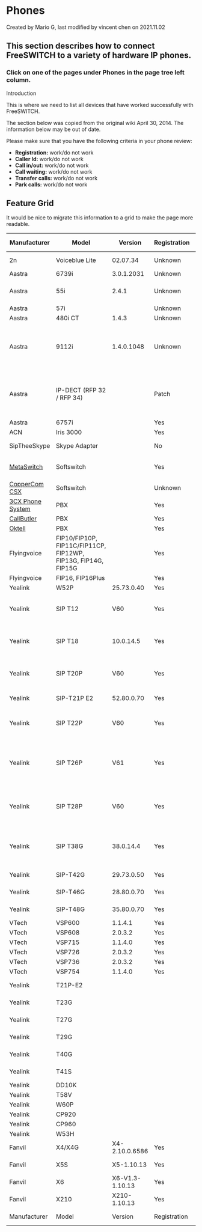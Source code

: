 
# Phones 

 Created by  Mario G, last modified by  vincent chen on 2021.11.02

## This section describes how to connect FreeSWITCH to a variety of hardware IP phones.

### Click on one of the pages under Phones in the page tree left column.

Introduction

This is where we need to list all devices that have worked successfully with FreeSWITCH.

The section below was copied from the original wiki April 30, 2014\. The information below may be out of date.

  
Please make sure that you have the following criteria in your phone review:

* **Registration:** work/do not work
* **Caller Id:** work/do not work
* **Call in/out:** work/do not work
* **Call waiting:** work/do not work
* **Transfer calls:** work/do not work
* **Park calls:** work/do not work

## Feature Grid

It would be nice to migrate this information to a grid to make the page more readable.

| Manufacturer                               | Model                                                         | Version         | Registration | Caller ID | Call in/out | Call waiting | Transfer calls | Park calls | MWI     | SRTP      | TLS     | Video   | SIMPLE  | SLA      | BLF      | OPUS | FEC     | PLC     | Notes                                                                                                                                                                                                                                                                                             |
| ------------------------------------------ | ------------------------------------------------------------- | --------------- | ------------ | --------- | ----------- | ------------ | -------------- | ---------- | ------- | --------- | ------- | ------- | ------- | -------- | -------- | ---- | ------- | ------- | ------------------------------------------------------------------------------------------------------------------------------------------------------------------------------------------------------------------------------------------------------------------------------------------------- |
| 2n                                         | Voiceblue Lite                                                | 02.07.34        | Unknown      | Yes       | Yes         | Unknown      | Yes            | N/A        | Unknown | Unknown   | Unknown | Unknown | Unknown |          |          |      |         |         | [2n Voiceblue Lite Config](https://wiki.freeswitch.org/wiki/2n%5FVoiceblue%5FLite%5FConfig "2n Voiceblue Lite Config")                                                                                                                                                                            |
| Aastra                                     | 6739i                                                         | 3.0.1.2031      | Unknown      | Unknown   | Unknown     | Unknown      | Unknown        | Unknown    | Unknown | Yes       | Yes     | Unknown | Unknown |          |          |      |         |         |                                                                                                                                                                                                                                                                                                   |
| Aastra                                     | 55i                                                           | 2.4.1           | Unknown      | Unknown   | Unknown     | Unknown      | Unknown        | Unknown    | Unknown | Partial ? | Unknown | Unknown | Unknown |          |          |      |         |         | SRTP in Preferred mode doesn't work.                                                                                                                                                                                                                                                              |
| Aastra                                     | 57i                                                           |                 | Unknown      | Unknown   | Unknown     | Unknown      | Unknown        | Unknown    | Unknown | Unknown   | No      | Unknown | Unknown |          |          |      |         |         |                                                                                                                                                                                                                                                                                                   |
| Aastra                                     | 480i CT                                                       | 1.4.3           | Unknown      | Unknown   | Unknown     | Unknown      | Unknown        | Unknown    | Unknown | Unknown   | No      | Unknown | Unknown |          |          |      |         |         |                                                                                                                                                                                                                                                                                                   |
| Aastra                                     | 9112i                                                         | 1.4.0.1048      | Unknown      | Unknown   | Yes         | Unknown      | Unknown        | Unknown    | Unknown | Unknown   | Unknown | Unknown | Unknown |          |          |      |         |         | If you get a ptime warning use ptime=20 in Customised Codec Preference List                                                                                                                                                                                                                       |
| Aastra                                     | IP-DECT (RFP 32 / RFP 34)                                     |                 | Patch        | Yes       | Yes         | Yes          | Yes            | Yes        | Unknown | Unknown   | Unknown | Unknown | Unknown |          |          |      |         |         | Deregister doesn't work cleanly, patch in Jira (FS-2875) to get it working.                                                                                                                                                                                                                       |
| Aastra                                     | 6757i                                                         |                 | Yes          | Yes       | Yes         | Yes          | Unknown        | Unknown    | Unknown | Unknown   | Unknown | Unknown | Unknown |          |          |      |         |         |                                                                                                                                                                                                                                                                                                   |
| ACN                                        | Iris 3000                                                     |                 | Yes          | Yes       | Yes         | Yes          | Unknown        | Unknown    | Unknown | Unknown   | Unknown | Unknown | Unknown |          |          |      |         |         |                                                                                                                                                                                                                                                                                                   |
| SipTheeSkype                               | Skype Adapter                                                 |                 | No           | Yes       | Yes         | Unknown      | Unknown        | Unknown    | Unknown | Unknown   | Unknown | Unknown | Unknown |          |          |      |         |         | [SipTheeSkype Skype Adapter](https://wiki.freeswitch.org/wiki/SipTheeSkype%5FSkype%5FAdapter "SipTheeSkype Skype Adapter")                                                                                                                                                                        |
| [MetaSwitch](http://www.metaswitch.com/)   | Softswitch                                                    |                 | Yes          | Yes       | Yes         | Unknown      | Unknown        | Unknown    | Unknown | Unknown   | Unknown | Unknown | Unknown |          |          |      |         |         | [FreeSwitch MetaSwitch HowTo](https://wiki.freeswitch.org/wiki/FreeSwitch%5FMetaSwitch%5FHowTo "FreeSwitch MetaSwitch HowTo")                                                                                                                                                                     |
| [CopperCom CSX](http://www.coppercom.com/) | Softswitch                                                    |                 | Unknown      | Unknown   | Unknown     | Unknown      | Unknown        | Unknown    | Unknown | Unknown   | Unknown | Unknown | Unknown |          |          |      |         |         |                                                                                                                                                                                                                                                                                                   |
| [3CX Phone System](http://www.3cx.com/)    | PBX                                                           |                 | Yes          | Yes       | Yes         | Yes          | Yes            | Unknown    | Unknown | Unknown   | Unknown | Unknown | Unknown |          |          |      |         |         |                                                                                                                                                                                                                                                                                                   |
| [CallButler](http://www.callbutler.com/)   | PBX                                                           |                 | Yes          | Yes       | Yes         | Unknown      | Unknown        | Unknown    | Unknown | Unknown   | Unknown | Unknown | Unknown |          |          |      |         |         |                                                                                                                                                                                                                                                                                                   |
| [Oktell](http://oktellpbx.com/)            | PBX                                                           |                 | Yes          | Yes       | Yes         | No           | Yes            | Unknown    | Unknown | Unknown   | Unknown | Unknown | Unknown |          |          |      |         |         |                                                                                                                                                                                                                                                                                                   |
| Flyingvoice                                | FIP10/FIP10P, FIP11C/FIP11CP, FIP12WP, FIP13G, FIP14G, FIP15G |                 | Yes          | Yes       | Yes         | Yes          | Yes            | Yes        | Yes     | Yes       | Yes     | No      | Unknown | Yes      | Yes      | Yes  | Unknown | Unknown |                                                                                                                                                                                                                                                                                                   |
| Flyingvoice                                | FIP16, FIP16Plus                                              |                 | Yes          | Yes       | Yes         | Yes          | Yes            | Yes        | Yes     | Yes       | Yes     | No      | Unknown | Yes      | No       | Yes  | Unknown | Unknown |                                                                                                                                                                                                                                                                                                   |
| Yealink                                    | W52P                                                          | 25.73.0.40      | Yes          | Yes       | Yes         | Yes          | Yes            | Unknown    | Yes     | Unknown   | Unknown | \-      | Unknown |          |          |      |         |         | Hold: Yes                                                                                                                                                                                                                                                                                         |
| Yealink                                    | SIP T12                                                       | V60             | Yes          | Yes       | Yes         | Yes          | Yes (attended) | Unknown    | Unknown | Unknown   | Unknown | \-      | Unknown |          |          |      |         |         | Hold: Yes, Forward Yes with [manual-redirect](https://wiki.freeswitch.org/wiki/Dialplan%5FHandling%5FIncoming%5FRedirect#Related%5Fsofia%5Fconfiguration "Dialplan Handling Incoming Redirect")                                                                                                   |
| Yealink                                    | SIP T18                                                       | 10.0.14.5       | Yes          | Yes       | Yes         | Yes          | Yes (attended) | Unknown    | Unknown | Unknown   | Unknown | \-      | Unknown |          |          |      |         |         | Hold: Yes, Forward Yes with [manual-redirect](https://wiki.freeswitch.org/wiki/Dialplan%5FHandling%5FIncoming%5FRedirect#Related%5Fsofia%5Fconfiguration "Dialplan Handling Incoming Redirect")                                                                                                   |
| Yealink                                    | SIP T20P                                                      | V60             | Yes          | Yes       | Yes         | Yes          | Yes (attended) | Unknown    | Yes     | Unknown   | Unknown | \-      | Unknown |          |          |      |         |         | Hold: Yes, Forward Yes with [manual-redirect](https://wiki.freeswitch.org/wiki/Dialplan%5FHandling%5FIncoming%5FRedirect#Related%5Fsofia%5Fconfiguration "Dialplan Handling Incoming Redirect")                                                                                                   |
| Yealink                                    | SIP-T21P E2                                                   | 52.80.0.70      | Yes          | Yes       | Yes         | Yes          | Yes            | Unknown    | Yes     | Unknown   | Unknown | \-      | Unknown |          |          |      |         |         | BLF: Yes, Hold: Yes                                                                                                                                                                                                                                                                               |
| Yealink                                    | SIP T22P                                                      | V60             | Yes          | Yes       | Yes         | Yes          | Yes (attended) | Unknown    | Yes     | Unknown   | Unknown | \-      | Unknown |          |          |      |         |         | Hold: Yes, Forward Yes with [manual-redirect](https://wiki.freeswitch.org/wiki/Dialplan%5FHandling%5FIncoming%5FRedirect#Related%5Fsofia%5Fconfiguration "Dialplan Handling Incoming Redirect")                                                                                                   |
| Yealink                                    | SIP T26P                                                      | V61             | Yes          | Yes       | Yes         | Yes          | Yes (attended) | Unknown    | Yes     | Unknown   | Unknown | \-      | Unknown |          |          |      |         |         | BLF: Yes, Hold: Yes, Forward Yes with [manual-redirect](https://wiki.freeswitch.org/wiki/Dialplan%5FHandling%5FIncoming%5FRedirect#Related%5Fsofia%5Fconfiguration "Dialplan Handling Incoming Redirect")[Yealink-SIP-T26P](https://wiki.freeswitch.org/wiki/Yealink-SIP-T26P "Yealink-SIP-T26P") |
| Yealink                                    | SIP T28P                                                      | V60             | Yes          | Yes       | Yes         | Yes          | Yes (attended) | Unknown    | Yes     | Unknown   | Unknown | \-      | Unknown |          |          |      |         |         | BLF: Yes, Hold: Yes, Forward Yes with [manual-redirect](https://wiki.freeswitch.org/wiki/Dialplan%5FHandling%5FIncoming%5FRedirect#Related%5Fsofia%5Fconfiguration "Dialplan Handling Incoming Redirect")                                                                                         |
| Yealink                                    | SIP T38G                                                      | 38.0.14.4       | Yes          | Yes       | Yes         | Yes          | Yes (attended) | Unknown    | Yes     | Unknown   | Unknown | \-      | Unknown |          |          |      |         |         | BLF: Yes, Hold: Yes, Forward Yes with [manual-redirect](https://wiki.freeswitch.org/wiki/Dialplan%5FHandling%5FIncoming%5FRedirect#Related%5Fsofia%5Fconfiguration "Dialplan Handling Incoming Redirect")                                                                                         |
| Yealink                                    | SIP-T42G                                                      | 29.73.0.50      | Yes          | Yes       | Yes         | Yes          | Yes            | Unknown    | Yes     | Unknown   | Unknown | \-      | Unknown |          |          |      |         |         | BLF: Yes, Hold: Yes                                                                                                                                                                                                                                                                               |
| Yealink                                    | SIP-T46G                                                      | 28.80.0.70      | Yes          | Yes       | Yes         | Yes          | Yes            | Unknown    | Yes     | Unknown   | Unknown | \-      | Unknown |          |          |      |         |         | BLF: Yes Hold: Yes                                                                                                                                                                                                                                                                                |
| Yealink                                    | SIP-T48G                                                      | 35.80.0.70      | Yes          | Yes       | Yes         | Yes          | Yes            | Unknown    | Yes     | Unknown   | Unknown | \-      | Unknown |          |          |      |         |         | BLF: Yes Hold: Yes                                                                                                                                                                                                                                                                                |
| VTech                                      | VSP600                                                        | 1.1.4.1         | Yes          | Yes       | Yes         | \-           | Yes            | \-         | \-      | Yes       | Unknown | \-      | \-      |          |          |      |         |         | \-                                                                                                                                                                                                                                                                                                |
| VTech                                      | VSP608                                                        | 2.0.3.2         | Yes          | Yes       | Yes         | \-           | Yes            | \-         | \-      | \-        | Unknown | \-      | \-      |          |          |      |         |         | \-                                                                                                                                                                                                                                                                                                |
| VTech                                      | VSP715                                                        | 1.1.4.0         | Yes          | Yes       | Yes         | \-           | Yes            | Yes        | Yes     | Yes       | Unknown | \-      | \-      |          |          |      |         |         | \-                                                                                                                                                                                                                                                                                                |
| VTech                                      | VSP726                                                        | 2.0.3.2         | Yes          | Yes       | Yes         | \-           | Yes            | Yes        | Yes     | Yes       | Unknown | \-      | \-      |          |          |      |         |         | \-                                                                                                                                                                                                                                                                                                |
| VTech                                      | VSP736                                                        | 2.0.3.2         | Yes          | Yes       | Yes         | \-           | Yes            | Yes        | \-      | Yes       | Unknown | \-      | \-      |          |          |      |         |         | \-                                                                                                                                                                                                                                                                                                |
| VTech                                      | VSP754                                                        | 1.1.4.0         | Yes          | Yes       | Yes         | \-           | Yes            | \-         | \-      | Yes       | Unknown | \-      | \-      |          |          |      |         |         | \-                                                                                                                                                                                                                                                                                                |
| Yealink                                    | T21P-E2                                                       |                 |              |           |             |              |                |            |         |           |         |         |         |          |          |      |         |         | 1 unit with power supply                                                                                                                                                                                                                                                                          |
| Yealink                                    | T23G                                                          |                 |              |           |             |              |                |            |         |           |         |         |         |          |          |      |         |         | 1 unit with power supply                                                                                                                                                                                                                                                                          |
| Yealink                                    | T27G                                                          |                 |              |           |             |              |                |            |         |           |         |         |         |          |          |      |         |         | 1 unit with power supply                                                                                                                                                                                                                                                                          |
| Yealink                                    | T29G                                                          |                 |              |           |             |              |                |            |         |           |         |         |         |          |          |      |         |         | 1 unit with power supply                                                                                                                                                                                                                                                                          |
| Yealink                                    | T40G                                                          |                 |              |           |             |              |                |            |         |           |         |         |         |          |          |      |         |         | 1 unit with power supply                                                                                                                                                                                                                                                                          |
| Yealink                                    | T41S                                                          |                 |              |           |             |              |                |            |         |           |         |         |         |          |          |      |         |         | 1 unit with power supply                                                                                                                                                                                                                                                                          |
| Yealink                                    | DD10K                                                         |                 |              |           |             |              |                |            |         |           |         |         |         |          |          |      |         |         |                                                                                                                                                                                                                                                                                                   |
| Yealink                                    | T58V                                                          |                 |              |           |             |              |                |            |         |           |         |         |         |          |          |      |         |         |                                                                                                                                                                                                                                                                                                   |
| Yealink                                    | W60P                                                          |                 |              |           |             |              |                |            |         |           |         |         |         |          |          |      |         |         |                                                                                                                                                                                                                                                                                                   |
| Yealink                                    | CP920                                                         |                 |              |           |             |              |                |            |         |           |         |         |         |          |          |      |         |         |                                                                                                                                                                                                                                                                                                   |
| Yealink                                    | CP960                                                         |                 |              |           |             |              |                |            |         |           |         |         |         |          |          |      |         |         |                                                                                                                                                                                                                                                                                                   |
| Yealink                                    | W53H                                                          |                 |              |           |             |              |                |            |         |           |         |         |         |          |          |      |         |         |                                                                                                                                                                                                                                                                                                   |
| Fanvil                                     | X4/X4G                                                        | X4-2.10.0.6586  | Yes          | Yes       | Yes         | Yes          | Yes            | N/A        | Yes     | Unknown   | Unknown | Unknown | Unknown | TCP Only | TCP Only |      |         |         |                                                                                                                                                                                                                                                                                                   |
| Fanvil                                     | X5S                                                           | X5-1.10.13      | Yes          | Yes       | Yes         | Yes          | Yes            | N/A        | Yes     | Unknown   | Unknown | Unknown | Unknown | TCP Only | TCP Only |      |         |         |                                                                                                                                                                                                                                                                                                   |
| Fanvil                                     | X6                                                            | X6-V1.3-1.10.13 | Yes          | Yes       | Yes         | Yes          | Yes            | N/A        | Yes     | Unknown   | Unknown | Unknown | Unknown | TCP Only | TCP Only |      |         |         |                                                                                                                                                                                                                                                                                                   |
| Fanvil                                     | X210                                                          | X210-1.10.13    | Yes          | Yes       | Yes         | Yes          | Yes            | N/A        | Yes     | Unknown   | Unknown | Unknown | Unknown | TCP Only | TCP Only |      |         |         |                                                                                                                                                                                                                                                                                                   |
| Manufacturer                               | Model                                                         | Version         | Registration | Caller ID | Call in/out | Call waiting | Transfer calls | Park calls | MWI     | SRTP      | TLS     | Video   | SIMPLE  | SLA      | BLF      | OPUS | FEC     | PLC     | Notes                                                                                                                                                                                                                                                                                             |


